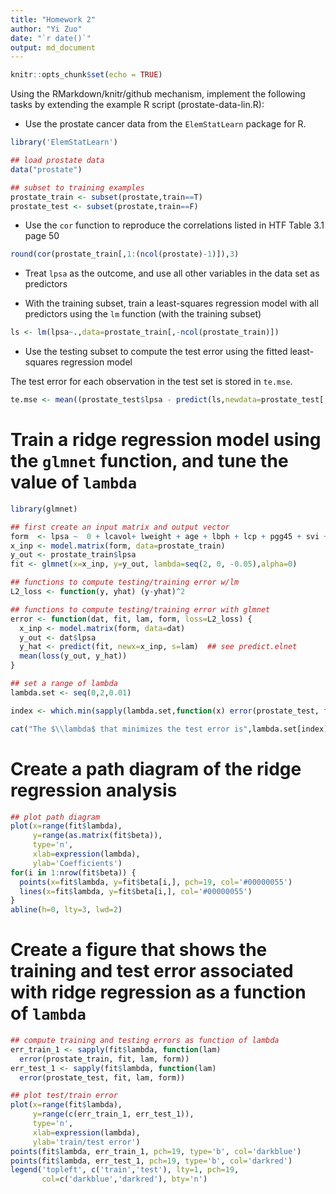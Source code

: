 ```yaml
---
title: "Homework 2"
author: "Yi Zuo"
date: "`r date()`"
output: md_document
---
```


```r
knitr::opts_chunk$set(echo = TRUE)

```

Using the RMarkdown/knitr/github mechanism, implement the following tasks by extending the example R script (prostate-data-lin.R):  

* Use the prostate cancer data from the `ElemStatLearn` package for R.

```r
library('ElemStatLearn')

## load prostate data
data("prostate")

## subset to training examples
prostate_train <- subset(prostate,train==T)
prostate_test <- subset(prostate,train==F)

```

* Use the `cor` function to reproduce the correlations listed in HTF Table 3.1 page 50

```r
round(cor(prostate_train[,1:(ncol(prostate)-1)]),3)
```

* Treat `lpsa` as the outcome, and use all other variables in the data set as predictors  

* With the training subset, train a least-squares regression model with all predictors using the `lm` function (with the training subset)  

```r
ls <- lm(lpsa~.,data=prostate_train[,-ncol(prostate_train)])

```

* Use the testing subset to compute the test error using the fitted least-squares regression model  

The test error for each observation in the test set is stored in `te.mse`.  

```r
te.mse <- mean((prostate_test$lpsa - predict(ls,newdata=prostate_test[,c(-9,-10)]))^2)
```

# Train a ridge regression model using the `glmnet` function, and tune the value of `lambda`  

```r
library(glmnet)

## first create an input matrix and output vector
form  <- lpsa ~  0 + lcavol+ lweight + age + lbph + lcp + pgg45 + svi + gleason
x_inp <- model.matrix(form, data=prostate_train)
y_out <- prostate_train$lpsa
fit <- glmnet(x=x_inp, y=y_out, lambda=seq(2, 0, -0.05),alpha=0)

## functions to compute testing/training error w/lm
L2_loss <- function(y, yhat) (y-yhat)^2

## functions to compute testing/training error with glmnet
error <- function(dat, fit, lam, form, loss=L2_loss) {
  x_inp <- model.matrix(form, data=dat)
  y_out <- dat$lpsa
  y_hat <- predict(fit, newx=x_inp, s=lam)  ## see predict.elnet
  mean(loss(y_out, y_hat))
}

## set a range of lambda
lambda.set <- seq(0,2,0.01)

index <- which.min(sapply(lambda.set,function(x) error(prostate_test, fit, lam=x, form=form)))

cat("The $\\lambda$ that minimizes the test error is",lambda.set[index],".")
```

# Create a path diagram of the ridge regression analysis

```r

## plot path diagram
plot(x=range(fit$lambda),
     y=range(as.matrix(fit$beta)),
     type='n',
     xlab=expression(lambda),
     ylab='Coefficients')
for(i in 1:nrow(fit$beta)) {
  points(x=fit$lambda, y=fit$beta[i,], pch=19, col='#00000055')
  lines(x=fit$lambda, y=fit$beta[i,], col='#00000055')
}
abline(h=0, lty=3, lwd=2)

```

# Create a figure that shows the training and test error associated with ridge regression as a function of `lambda`

```r
## compute training and testing errors as function of lambda
err_train_1 <- sapply(fit$lambda, function(lam) 
  error(prostate_train, fit, lam, form))
err_test_1 <- sapply(fit$lambda, function(lam) 
  error(prostate_test, fit, lam, form))

## plot test/train error
plot(x=range(fit$lambda),
     y=range(c(err_train_1, err_test_1)),
     type='n',
     xlab=expression(lambda),
     ylab='train/test error')
points(fit$lambda, err_train_1, pch=19, type='b', col='darkblue')
points(fit$lambda, err_test_1, pch=19, type='b', col='darkred')
legend('topleft', c('train','test'), lty=1, pch=19,
       col=c('darkblue','darkred'), bty='n')
```




